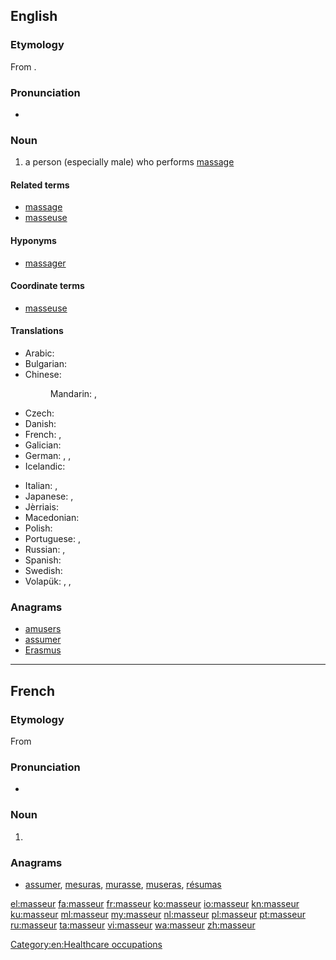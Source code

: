 {{also|Masseur}}
==English==

===Etymology===
From {{etyl|fr|en}} {{term|masseur|lang=fr}}.

===Pronunciation===
* {{a|US}} {{IPA|/məˈsuːɹ/|/məˈsɚ/}}

===Noun===
{{en-noun}}

# {{context|massage|lang=en}} a person (especially male) who performs [[massage]]

====Related terms====
* [[massage]]
* [[masseuse]]

====Hyponyms====
* [[massager]]

====Coordinate terms====
* [[masseuse]]

====Translations====
{{trans-top|a person who performs massage}}
* Arabic: {{t-|ar|مدلك|m|tr=mudállik|sc=Arab}}
* Bulgarian: {{t+|bg|масажист|m|tr=masažíst|sc=Cyrl}}
* Chinese:
*: Mandarin: {{t|cmn|按摩師|sc=Hani}}, {{t|cmn|按摩师|tr=ànmóshī|sc=Hani}}
* Czech: {{t+|cs|masér|m}}
* Danish: {{t-|da|massør|c}}
* French: {{t+|fr|masseur|m}}, {{t+|fr|masseuse|f}}
* Galician: {{t-|gl|masaxista|m|f}}
* German: {{t+|de|Masseur|m}}, {{t+|de|Masseurin|f}}, {{t+|de|Masseuse|f}} {{qualifier|dated feminine form or sexual connotation}}
* Icelandic: {{t-|is|nuddari|m}}
{{trans-mid}}
* Italian: {{t+|it|massaggiatore|m}}, {{t-|it|massaggiatrice|f}}
* Japanese: {{t-|ja|マッサージ師|tr=massāji-shi|sc=Jpan}}, {{t+|ja|按摩|tr=あんま, anma|sc=Jpan}}
* Jèrriais: {{tø|roa-jer|masseux|m}}
* Macedonian: {{t-|mk|масер|m|tr=máser}}
* Polish: {{t+|pl|masażysta|m}}
* Portuguese: {{t+|pt|massagista}}, {{t-|pt|massageador}}
* Russian: {{t+|ru|массажист|m|tr=massažíst}}, {{t+|ru|массажистка|f|tr=massažístka}}
* Spanish: {{t+|es|masajista|m|f}}
* Swedish: {{t+|sv|massör|c}}
* Volapük: {{qualifier|male or female}} {{t-|vo|masetan}}, {{qualifier|male}} {{t-|vo|himasetan}}, {{qualifier|female}} {{t-|vo|jimasetan}}
{{trans-bottom}}

===Anagrams===
* [[amusers#English|amusers]]
* [[assumer#English|assumer]]
* [[Erasmus#English|Erasmus]]

[[Category:en:Healthcare occupations]]

----

==French==

===Etymology===
From {{suffix|masser|eur|lang=fr}}

===Pronunciation===
* {{IPA|/masœʁ/|lang=fr}}

===Noun===
{{fr-noun|m|f=masseuse}}

# {{context|massage|lang=fr}} {{l|en|masseur}}

===Anagrams===
* [[assumer#French|assumer]], [[mesuras#French|mesuras]], [[murasse#French|murasse]], [[museras#French|museras]], [[résumas#French|résumas]]

[[el:masseur]]
[[fa:masseur]]
[[fr:masseur]]
[[ko:masseur]]
[[io:masseur]]
[[kn:masseur]]
[[ku:masseur]]
[[ml:masseur]]
[[my:masseur]]
[[nl:masseur]]
[[pl:masseur]]
[[pt:masseur]]
[[ru:masseur]]
[[ta:masseur]]
[[vi:masseur]]
[[wa:masseur]]
[[zh:masseur]]